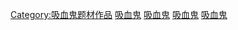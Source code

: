 [[Category:吸血鬼题材作品|Category:吸血鬼题材作品]]
[[Category:虚构不死生物|吸血鬼]]
[[Category:虚构惡魔|吸血鬼]]
[[Category:源自人類的虛構生物|吸血鬼]]
[[Category:虚构妖怪|吸血鬼]]